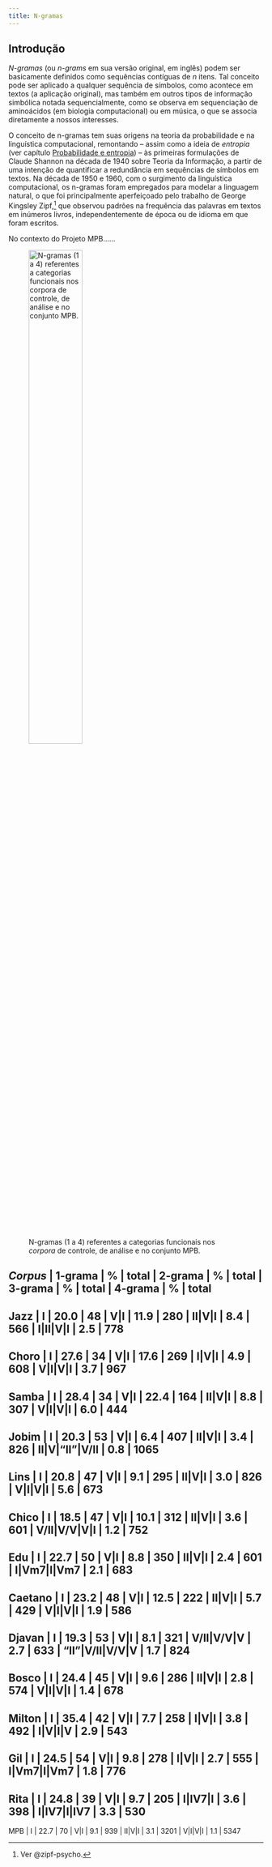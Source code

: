 ```yaml
---
title: N-gramas
---
```


## Introdução


*N-gramas* (ou *n-grams* em sua versão original, em inglês) podem ser basicamente definidos como sequências contíguas de *n* itens. Tal conceito pode ser aplicado a qualquer sequência de símbolos, como acontece em textos (a aplicação original), mas também em outros tipos de informação simbólica notada sequencialmente,  como se observa em sequenciação de aminoácidos (em biologia computacional) ou em música, o que se associa diretamente a nossos interesses. 

O conceito de n-gramas tem suas origens na teoria da probabilidade e na linguística computacional, remontando -- assim como a ideia de *entropia* (ver capítulo [Probabilidade e entropia](probabilidade.qmd)) -- às primeiras formulações de Claude Shannon na década de 1940 sobre Teoria da Informação, a partir de uma intenção de quantificar a redundância em sequências de símbolos em textos. Na década de 1950 e 1960, com o surgimento da linguística computacional, os n-gramas foram empregados para modelar a linguagem natural, o que foi principalmente aperfeiçoado pelo trabalho de George Kingsley Zipf,^[Ver @zipf-psycho.] que observou padrões na frequência das palavras em textos em inúmeros livros, independentemente de época ou de idioma em que foram escritos. 

No contexto do Projeto MPB......

![N-gramas (1 a 4) referentes a categorias funcionais nos *corpora* de controle, de análise e no conjunto MPB.](../figs/ng-01.png){width=50%}


*Corpus*	| 1-grama	|  %	 | total | 2-grama	| %	   | total	| 3-grama	     |  %	 | total |  4-grama	       |  %	| total		
--------------------------------------------------------------------------------------------------------------------------
Jazz	    | I	      | 20.0 |   48	 | V|I	    | 11.9 |	280	  | II|V|I	     | 8.4 |  566	 | I|II|V|I	       | 2.5	|  778
---------------------------------------------------------------------------------------------------------------------------
Choro	    | I	      | 27.6 |   34	 | V|I	    | 17.6 |	269	  | I|V|I	       | 4.9 |  608	 | V|I|V|I	       | 3.7	|  967
---------------------------------------------------------------------------------------------------------------------------
Samba	    | I	      | 28.4 |   34	 | V|I	    | 22.4 |	164	  | II|V|I	     | 8.8 |  307	 | V|I|V|I	       | 6.0	|  444
---------------------------------------------------------------------------------------------------------------------------
Jobim	    | I	      | 20.3 |   53	 | V|I	    | 6.4  |	407	  | II|V|I	     | 3.4 |  826	 | II|V|"II"|V/II	 | 0.8	|  1065
---------------------------------------------------------------------------------------------------------------------------
Lins	    | I	      | 20.8 |   47	 | V|I	    | 9.1  |	295	  | II|V|I	     | 3.0 |  826	 | V|I|V|I	     	 | 5.6	|  673
----------------------------------------------------------------------------------------------------------------------------
Chico	    | I	      | 18.5 |   47	 | V|I	    | 10.1 |	312	  | II|V|I	     | 3.6 |  601	 | V/II|V/V|V|I	   | 1.2	|  752
----------------------------------------------------------------------------------------------------------------------------
Edu 	    | I	      | 22.7 |   50	 | V|I	    | 8.8  |	350	  | II|V|I	     | 2.4 |  601	 | I|Vm7|I|Vm7	   | 2.1	|  683
----------------------------------------------------------------------------------------------------------------------------
Caetano   | I	      | 23.2 |   48	 | V|I	    | 12.5 |	222	  | II|V|I	     | 5.7 |  429	 | V|I|V|I	  	   | 1.9	|  586
----------------------------------------------------------------------------------------------------------------------------
Djavan    | I	      | 19.3 |   53	 | V|I	    | 8.1  |	321	  | V/II|V/V|V	 | 2.7 |  633	 | "II"|V/II|V/V|V | 1.7	|  824
----------------------------------------------------------------------------------------------------------------------------
Bosco     | I	      | 24.4 |   45	 | V|I	    | 9.6  |	286	  | II|V|I	     | 2.8 |  574	 | V|I|V|I	  	   | 1.4	|  678
----------------------------------------------------------------------------------------------------------------------------
Milton    | I	      | 35.4 |   42	 | V|I	    | 7.7  |	258	  | I|V|I	       | 3.8 |  492	 | I|V|I|V	  	   | 2.9	|  543
----------------------------------------------------------------------------------------------------------------------------
Gil       | I	      | 24.5 |   54	 | V|I	    | 9.8  |	278	  | I|V|I	       | 2.7 |  555	 | I|Vm7|I|Vm7	   | 1.8	|  776
----------------------------------------------------------------------------------------------------------------------------
Rita      | I	      | 24.8 |   39	 | V|I	    | 9.7  |	205	  | I|IV7|I	     | 3.6 |  398	 | I|IV7|I|IV7	   | 3.3	|  530
----------------------------------------------------------------------------------------------------------------------------
MPB      | I	      | 22.7 |   70	 | V|I	    | 9.1  |	939	  | II|V|I	     | 3.1 |  3201 | V|I|V|I	  	   | 1.1	|  5347


